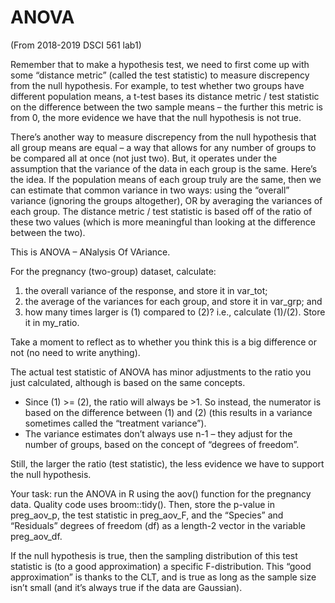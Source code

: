 # ANOVA

(From 2018-2019 DSCI 561 lab1)

Remember that to make a hypothesis test, we need to first come up with some "distance metric" (called the test statistic) to measure discrepency from the null hypothesis. For example, to test whether two groups have different population means, a t-test bases its distance metric / test statistic on the difference between the two sample means -- the further this metric is from 0, the more evidence we have that the null hypothesis is not true.

There's another way to measure discrepency from the null hypothesis that all group means are equal -- a way that allows for any number of groups to be compared all at once (not just two). But, it operates under the assumption that the variance of the data in each group is the same. Here's the idea. If the population means of each group truly are the same, then we can estimate that common variance in two ways: using the "overall" variance (ignoring the groups altogether), OR by averaging the variances of each group. The distance metric / test statistic is based off of the ratio of these two values (which is more meaningful than looking at the difference between the two).

This is ANOVA -- ANalysis Of VAriance.

For the pregnancy (two-group) dataset, calculate:

1. the overall variance of the response, and store it in var_tot;
2. the average of the variances for each group, and store it in var_grp; and
3. how many times larger is (1) compared to (2)? i.e., calculate (1)/(2). Store it in my_ratio.

Take a moment to reflect as to whether you think this is a big difference or not (no need to write anything).

The actual test statistic of ANOVA has minor adjustments to the ratio you just calculated, although is based on the same concepts.

- Since (1) >= (2), the ratio will always be >1. So instead, the numerator is based on the difference between (1) and (2) (this results in a variance sometimes called the "treatment variance").
- The variance estimates don't always use n-1 -- they adjust for the number of groups, based on the concept of "degrees of freedom".

Still, the larger the ratio (test statistic), the less evidence we have to support the null hypothesis.

Your task: run the ANOVA in R using the aov() function for the pregnancy data. Quality code uses broom::tidy(). Then, store the p-value in preg_aov_p, the test statistic in preg_aov_F, and the "Species" and "Residuals" degrees of freedom (df) as a length-2 vector in the variable preg_aov_df.

If the null hypothesis is true, then the sampling distribution of this test statistic is (to a good approximation) a specific F-distribution. This "good approximation" is thanks to the CLT, and is true as long as the sample size isn't small (and it's always true if the data are Gaussian).